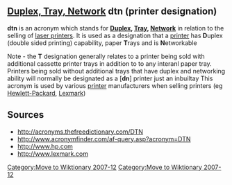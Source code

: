 <!-- Please do not remove or change this AfD message until the issue is settled -->
{{AfDM|page=Dtn (printer designation)|date=2007 December 19|substed=yes}}
<!-- For administrator use only: {{oldafdfull|page=Dtn (printer designation)|date=19 December 2007|result='''keep'''}} -->
<!-- End of AfD message, feel free to edit beyond this point -->
[[Category:Move to Wiktionary 2007-12]]

== [[Duplex, Tray, Network]] dtn (printer designation) ==

'''dtn''' is an acronym which stands for '''[[duplex|Duplex]], [[Tray]], [[network|Network]]''' in relation to the selling of [[laser printers]].
It is used as a designation that a [[printer]] has '''D'''uplex (double sided printing) capability,  paper '''T'''rays and is '''N'''etworkable

Note - the '''T''' designation generally relates to a printer being sold with additional cassette printer trays in addition to to any interanl paper tray.  Printers being sold without additional trays that have duplex and networking ability will normally be designated as a ['''dn'''] printer just an inbuiltay 
This acronym is used by various [[printer]] manufacturers when selling printers (eg [[Hewlett-Packard]], [[Lexmark]]) 


== Sources ==

* http://acronyms.thefreedictionary.com/DTN
* http://www.acronymfinder.com/af-query.asp?acronym=DTN
* http://www.hp.com
* http://www.lexmark.com

{{uncat}}

{{computer-stub}}
[[Category:Move to Wiktionary 2007-12]]